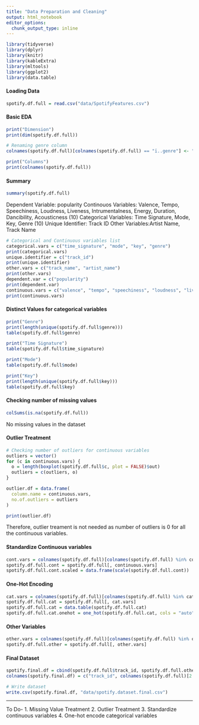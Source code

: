 ```yaml
---
title: "Data Preparation and Cleaning"
output: html_notebook
editor_options: 
  chunk_output_type: inline
---
```


```r
library(tidyverse)
library(dplyr)
library(knitr)
library(kableExtra)
library(mltools)
library(ggplot2)
library(data.table)
```

#### Loading Data

```r
spotify.df.full = read.csv("data/SpotifyFeatures.csv")

```

#### Basic EDA

```r
print("Dimension")
print(dim(spotify.df.full))

# Renaming genre column
colnames(spotify.df.full)[colnames(spotify.df.full) == "ï..genre"] <- "genre"

print("Columns")
print(colnames(spotify.df.full))
```

#### Summary 

```r
summary(spotify.df.full)
```

Dependent Variable: popularity
Continouos Variables: Valence, Tempo, Speechiness, Loudness, Liveness, Intrumentalness, Energy, Duration, Dancibility, Acousticness (10)
Categorical Variables: Time Signature, Mode, Key, Genre (10)
Unique Identifier: Track ID
Other Variables:Artist Name, Track Name

```r
# Categorical and Continuous variables list
categorical.vars = c("time_signature", "mode", "key", "genre")
print(categorical.vars)
unique.identifier = c("track_id")
print(unique.identifier)
other.vars = c("track_name", "artist_name")
print(other.vars)
dependent.var = c("popularity")
print(dependent.var)
continuous.vars = c("valence", "tempo", "speechiness", "loudness", "liveness", "instrumentalness", "energy", "duration_ms", "danceability", "acousticness")
print(continuous.vars)
```


#### Distinct Values for categorical variables

```r
print("Genre")
print(length(unique(spotify.df.full$genre)))
table(spotify.df.full$genre)

print("Time Signature")
table(spotify.df.full$time_signature)

print("Mode")
table(spotify.df.full$mode)

print("Key")
print(length(unique(spotify.df.full$key)))
table(spotify.df.full$key)
```


#### Checking number of missing values
```r
colSums(is.na(spotify.df.full))
```

No missing values in the dataset

#### Outlier Treatment

```r
# Checking number of outliers for continuous variables
outliers = vector()
for (c in continuous.vars) {
  o = length(boxplot(spotify.df.full$c, plot = FALSE)$out)
  outliers = c(outliers, o)
}

outlier.df = data.frame(
  column.name = continuous.vars,
  no.of.outliers = outliers
)

print(outlier.df)

```

Therefore, outlier treament is not needed as number of outliers is 0 for all the continuous variables.

#### Standardize Continuous variables

```r
cont.vars = colnames(spotify.df.full)[colnames(spotify.df.full) %in% continuous.vars]
spotify.df.full.cont = spotify.df.full[, continuous.vars]
spotify.df.full.cont.scaled = data.frame(scale(spotify.df.full.cont))
```



#### One-Hot Encoding

```r
cat.vars = colnames(spotify.df.full)[colnames(spotify.df.full) %in% categorical.vars]
spotify.df.full.cat = spotify.df.full[, cat.vars]
spotify.df.full.cat = data.table(spotify.df.full.cat)
spotify.df.full.cat.onehot = one_hot(spotify.df.full.cat, cols = "auto")
```

#### Other Variables

```r
other.vars = colnames(spotify.df.full)[colnames(spotify.df.full) %in% other.vars]
spotify.df.full.other = spotify.df.full[, other.vars]
```

#### Final Dataset

```r
spotify.final.df = cbind(spotify.df.full$track_id, spotify.df.full.other, spotify.df.full.cont.scaled, spotify.df.full.cat.onehot,spotify.df.full$popularity)
colnames(spotify.final.df) = c("track_id", colnames(spotify.df.full)[2:59], "popularity")
```

```r
# Write dataset
write.csv(spotify.final.df, "data/spotify.dataset.final.csv")
```





________________________________________________________________________________________________________________
To Do-
  1.  Missing Value Treatment
  2.  Outlier Treatment
  3.  Standardize continuous variables
  4.  One-hot encode categorical variables
